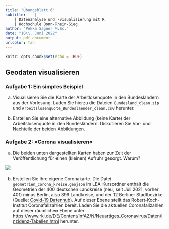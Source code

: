 ```yaml
---
title: "Übungsblatt 6"
subtitle:    |
    | Datenanalyse und -visualisierung mit R
    | Hochschule Bonn-Rhein-Sieg
author: "Pekka Sagner M.Sc."
date: "10\\. Juni 2022"
output: pdf_document
urlcolor: Tan
---
```


```r
knitr::opts_chunk$set(echo = TRUE)
```


## Geodaten visualisieren

### Aufgabe 1: Ein simples Beispiel

a) Visualisieren Sie die Karte der Arbeitlosenquote in den Bundesländern aus der Vorlesung. Laden Sie hierzu die Dateien `Bundesland_clean.zip` und `Arbeitslosenquote_Bundeslaender_clean.csv` herunter.

b) Erstellen Sie eine alternative Abbildung (keine Karte) der Arbeitslosenquote in den Bundesländern. Diskutieren Sie Vor- und Nachteile der beiden Abbildungen.

### Aufgabe 2: &raquo;Corona visualisieren&laquo;

a) Die beiden unten dargestellten Karten haben zur Zeit der Veröffentlichung für einen (kleinen) Aufruhr gesorgt. Warum?

![](images/corona.jpg)\ 

b) Erstellen Sie Ihre eigene Coronakarte. Die Datei `geometrien_corona_kreise.geojson` im LEA-Kursordner enthält die Geometrien der 400 deutschen Landkreise (neu, seit Juli 2021, vorher 401) minus Berlin, also 399 Landkreise, und der 12 Berliner Stadtbezirke (Quelle: [Covid-19 Datenhub](https://npgeo-corona-npgeo-de.hub.arcgis.com/datasets/917fc37a709542548cc3be077a786c17_0/explore?location=51.181765%2C10.714458%2C6.69)). Auf dieser Ebene stellt das Robert-Koch-Institut Coronafallzahlen bereit. Laden Sie die aktuellen Coronafallzahlen auf dieser räumlichen Ebene unter [https://www.rki.de/DE/Content/InfAZ/N/Neuartiges_Coronavirus/Daten/Inzidenz-Tabellen.html](https://www.rki.de/DE/Content/InfAZ/N/Neuartiges_Coronavirus/Daten/Inzidenz-Tabellen.html) herunter. 



